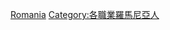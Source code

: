 {{Commons category|Explorers from Romania}}

[[Category:各國探險家|Romania]]
[[Category:各職業羅馬尼亞人|Category:各職業羅馬尼亞人]]